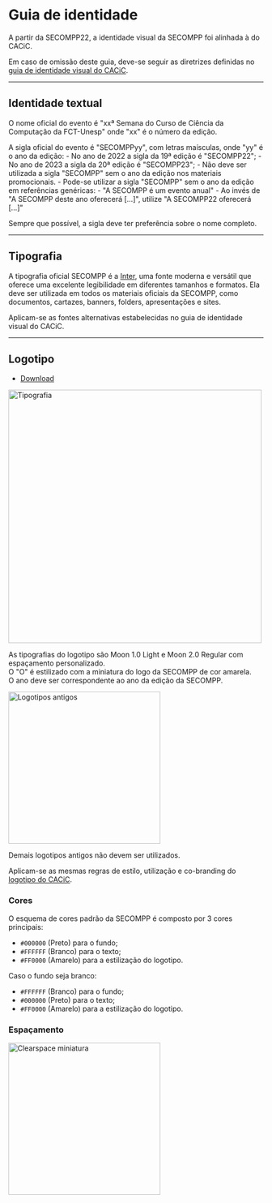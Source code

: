 # Guia de identidade

A partir da SECOMPP22, a identidade visual da SECOMPP foi alinhada à do CACiC.  

Em caso de omissão deste guia, deve-se seguir as diretrizes definidas no [guia de identidade visual do CACiC](/kb/cacic/guidelines/intro).

---

## Identidade textual

O nome oficial do evento é "xxª Semana do Curso de Ciência da Computação da FCT-Unesp" onde "xx" é o número da edição.

A sigla oficial do evento é "SECOMPPyy", com letras maísculas, onde "yy" é o ano da edição:
    - No ano de 2022 a sigla da 19ª edição é "SECOMPP22";
    - No ano de 2023 a sigla da 20ª edição é "SECOMPP23";
    - Não deve ser utilizada a sigla "SECOMPP" sem o ano da edição nos materiais promocionais.
        - Pode-se utilizar a sigla "SECOMPP" sem o ano da edição em referências genéricas:
            - "A SECOMPP é um evento anual"
        - Ao invés de "A SECOMPP deste ano oferecerá […]", utilize "A SECOMPP22 oferecerá […]"

Sempre que possível, a sigla deve ter preferência sobre o nome completo.

---

## Tipografia

A tipografia oficial SECOMPP é a [Inter](https://rsms.me/inter/download/), uma fonte moderna e versátil que oferece uma excelente legibilidade em diferentes tamanhos e formatos. Ela deve ser utilizada em todos os materiais oficiais da SECOMPP, como documentos, cartazes, banners, folders, apresentações e sites.

Aplicam-se as fontes alternativas estabelecidas no guia de identidade visual do CACiC.

---

## Logotipo

- [Download](https://drive.google.com/drive/folders/17aWk7taYYYy5mU6EpyCwSjpBUsxzIX9x)

<img src="/secompp/guidelines/tipografia.webp" alt="Tipografia" width="500" />

As tipografias do logotipo são Moon 1.0 Light e Moon 2.0 Regular com espaçamento personalizado.  
O "O" é estilizado com a miniatura do logo da SECOMPP de cor amarela.  
O ano deve ser correspondente ao ano da edição da SECOMPP.

<img src="/secompp/guidelines/logotipos-antigos.webp" alt="Logotipos antigos" width="300" />

Demais logotipos antigos não devem ser utilizados.

Aplicam-se as mesmas regras de estilo, utilização e co-branding do [logotipo do CACiC](/kb/cacic/guidelines/design#logotipo).

### Cores

O esquema de cores padrão da SECOMPP é composto por 3 cores principais:
- `#000000` (Preto) para o fundo;
- `#FFFFFF` (Branco) para o texto;
- `#FF0000` (Amarelo) para a estilização do logotipo.

Caso o fundo seja branco:
- `#FFFFFF` (Branco) para o fundo;
- `#000000` (Preto) para o texto;
- `#FF0000` (Amarelo) para a estilização do logotipo.


### Espaçamento

<img src="/guidelines/design/dos-donts/clearspace-miniatura.webp" alt="Clearspace miniatura" width="300" />

